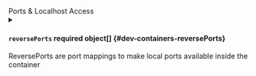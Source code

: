

<div className="group" data-group="ports">
<div className="group-name">Ports & Localhost Access</div>


<details className="config-field" data-expandable="true">
<summary>

#### `reversePorts` <span className="config-field-required" data-required="false">required</span> <span className="config-field-type">object[]</span> <span className="config-field-default"></span> <span className="config-field-enum"></span> {#dev-containers-reversePorts}

ReversePorts are port mappings to make local ports available inside the container

</summary>

<PartialReversePorts />


</details>

</div>